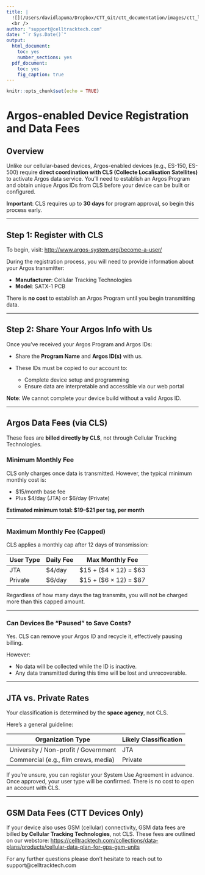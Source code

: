 ```yaml
---
title: |
  ![](/Users/davidlapuma/Dropbox/CTT_Git/ctt_documentation/images/ctt_logo.png){width=3in}  
  <br />
author: "support@celltracktech.com"
date: "`r Sys.Date()`"
output:
  html_document:
    toc: yes
    number_sections: yes
  pdf_document:
    toc: yes
    fig_caption: true
---
```


```r
knitr::opts_chunk$set(echo = TRUE)
```

# **Argos-enabled Device Registration and Data Fees**

## **Overview**

Unlike our cellular-based devices, Argos-enabled devices (e.g., ES-150, ES-500) require **direct coordination with CLS (Collecte Localisation Satellites)** to activate Argos data service. You’ll need to establish an Argos Program and obtain unique Argos IDs from CLS before your device can be built or configured.

**Important**: CLS requires up to **30 days** for program approval, so begin this process early.

---

## **Step 1: Register with CLS**

To begin, visit:
[http://www.argos-system.org/become-a-user/](http://www.argos-system.org/become-a-user/)

During the registration process, you will need to provide information about your Argos transmitter:

* **Manufacturer**: Cellular Tracking Technologies
* **Model**: SATX-1 PCB

There is **no cost** to establish an Argos Program until you begin transmitting data.

---

## **Step 2: Share Your Argos Info with Us**

Once you’ve received your Argos Program and Argos IDs:

* Share the **Program Name** and **Argos ID(s)** with us.
* These IDs must be copied to our account to:

  * Complete device setup and programming
  * Ensure data are interpretable and accessible via our web portal

**Note**: We cannot complete your device build without a valid Argos ID.

---

## **Argos Data Fees (via CLS)**

These fees are **billed directly by CLS**, not through Cellular Tracking Technologies.

### **Minimum Monthly Fee**

CLS only charges once data is transmitted.
However, the typical minimum monthly cost is:

* \$15/month base fee
* Plus \$4/day (JTA) or \$6/day (Private)

**Estimated minimum total: \$19–\$21 per tag, per month**

---

### **Maximum Monthly Fee (Capped)**

CLS applies a monthly cap after 12 days of transmission:

| User Type | Daily Fee | Max Monthly Fee          |
| --------- | --------- | ------------------------ |
| JTA       | \$4/day   | \$15 + (\$4 × 12) = \$63 |
| Private   | \$6/day   | \$15 + (\$6 × 12) = \$87 |

Regardless of how many days the tag transmits, you will not be charged more than this capped amount.

---

### **Can Devices Be “Paused” to Save Costs?**

Yes. CLS can remove your Argos ID and recycle it, effectively pausing billing.

However:

* No data will be collected while the ID is inactive.
* Any data transmitted during this time will be lost and unrecoverable.

---

## **JTA vs. Private Rates**

Your classification is determined by the **space agency**, not CLS.

Here’s a general guideline:

| Organization Type                    | Likely Classification |
| ------------------------------------ | --------------------- |
| University / Non-profit / Government | JTA                   |
| Commercial (e.g., film crews, media) | Private               |

If you’re unsure, you can register your System Use Agreement in advance. Once approved, your user type will be confirmed. There is no cost to open an account with CLS.

---

## **GSM Data Fees (CTT Devices Only)**

If your device also uses GSM (cellular) connectivity, GSM data fees are billed **by Cellular Tracking Technologies**, not CLS. These fees are outlined on our webstore:
[https://celltracktech.com/collections/data-plans/products/cellular-data-plan-for-gps-gsm-units](https://celltracktech.com/collections/data-plans/products/cellular-data-plan-for-gps-gsm-units)

For any further questions please don't hesitate to reach out to support@celltracktech.com

